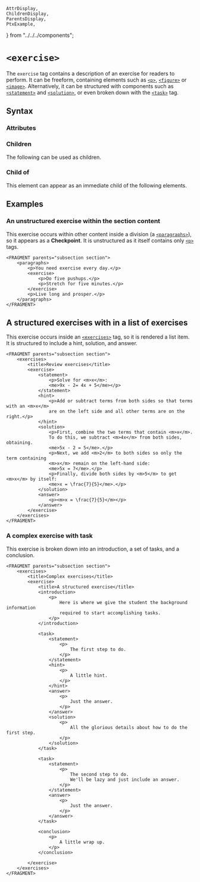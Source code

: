     AttrDisplay,
    ChildrenDisplay,
    ParentsDisplay,
    PtxExample,
} from "../../../components";

# `<exercise>`

The `exercise` tag contains a description of an exercise for readers to perform. It can be freeform,
containing elements such as [`<p>`](./p), [`<figure>`](./figure) or [`<image>`](./image).
Alternatively, it can be structured with components such as [`<statement>`](./statement) and [`<solution>`](./solution),
or even broken down with the [`<task>`](./task) tag.

## Syntax

### Attributes

<AttrDisplay name="exercise" />

### Children

The following can be used as children.

<ChildrenDisplay name="exercise" />

### Child of

This element can appear as an immediate child of the following elements.

<ParentsDisplay name="exercise" />

## Examples

### An unstructured exercise within the section content

This exercise occurs within other content inside a division (a [`<paragraphs>`](./paragraphs)), so it appears as a **Checkpoint**.
It is unstructured as it itself contains only [`<p>`](./p) tags.

```ptx-example
<FRAGMENT parents="subsection section">
    <paragraphs>
        <p>You need exercise every day.</p>
        <exercise>
            <p>Do five pushups.</p>
            <p>Stretch for five minutes.</p>
        </exercise>
        <p>Live long and prosper.</p>
    </paragraphs>
</FRAGMENT>
```

## A structured exercises with in a list of exercises

This exercise occurs inside an [`<exercises>`](./exercises) tag, so it is rendered a list item.
It is structured to include a hint, solution, and answer.

```ptx-example
<FRAGMENT parents="subsection section">
    <exercises>
        <title>Review exercises</title>
        <exercise>
            <statement>
                <p>Solve for <m>x</m>:
                <me>9x - 2= 4x + 5</me></p>
            </statement>
            <hint>
                <p>Add or subtract terms from both sides so that terms with an <m>x</m>
                are on the left side and all other terms are on the right.</p>
            </hint>
            <solution>
                <p>First, combine the two terms that contain <m>x</m>.
                To do this, we subtract <m>4x</m> from both sides, obtaining.
                <me>5x - 2 = 5</me>.</p>
                <p>Next, we add <m>2</m> to both sides so only the term containing
                <m>x</m> remain on the left-hand side:
                <me>5x = 7</me>.</p>
                <p>Finally, divide both sides by <m>5</m> to get <m>x</m> by itself:
                <me>x = \frac{7}{5}</me>.</p>
            </solution>
            <answer>
                <p><m>x = \frac{7}{5}</m></p>
            </answer>
        </exercise>
    </exercises>
</FRAGMENT>
```

### A complex exercise with task

This exercise is broken down into an introduction, a set of tasks, and a conclusion.

```ptx-example
<FRAGMENT parents="subsection section">
    <exercises>
        <title>Complex exercises</title>
        <exercise>
            <title>A structured exercise</title>
            <introduction>
                <p>
                    Here is where we give the student the background information
                    required to start accomplishing tasks.
                </p>
            </introduction>

            <task>
                <statement>
                    <p>
                        The first step to do.
                    </p>
                </statement>
                <hint>
                    <p>
                        A little hint.
                    </p>
                </hint>
                <answer>
                    <p>
                        Just the answer.
                    </p>
                </answer>
                <solution>
                    <p>
                        All the glorious details about how to do the first step.
                    </p>
                </solution>
            </task>

            <task>
                <statement>
                    <p>
                        The second step to do.
                        We'll be lazy and just include an answer.
                    </p>
                </statement>
                <answer>
                    <p>
                        Just the answer.
                    </p>
                </answer>
            </task>

            <conclusion>
                <p>
                    A little wrap up.
                </p>
            </conclusion>

        </exercise>
    </exercises>
</FRAGMENT>
```

